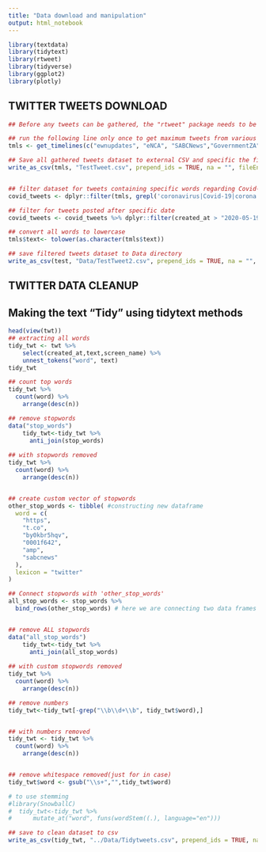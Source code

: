 ---
title: "Data download and manipulation"
output: html_notebook
---

```{r}
library(textdata)
library(tidytext)
library(rtweet)
library(tidyverse)
library(ggplot2)
library(plotly)
```

## TWITTER TWEETS DOWNLOAD
```{r}
## Before any tweets can be gathered, the "rtweet" package needs to be installed and loaded.

## run the following line only once to get maximum tweets from various twitter handles
tmls <- get_timelines(c("ewnupdates", "eNCA", "SABCNews","GovernmentZA","News24"), n = 3200)

## Save all gathered tweets dataset to external CSV and specific the file encoding.
write_as_csv(tmls, "TestTweet.csv", prepend_ids = TRUE, na = "", fileEncoding = "UTF-8")


## filter dataset for tweets containing specific words regarding Covid-19
covid_tweets <- dplyr::filter(tmls, grepl('coronavirus|Covid-19|corona virus|Lockdown|lockdown|pandemic|Pandemic|COVID-19', text))

## filter for tweets posted after specific date
covid_tweets <- covid_tweets %>% dplyr::filter(created_at > "2020-05-19")

## convert all words to lowercase
tmls$text<- tolower(as.character(tmls$text))

## save filtered tweets dataset to Data directory
write_as_csv(test, "Data/TestTweet2.csv", prepend_ids = TRUE, na = "", fileEncoding = "UTF-8")
```

## TWITTER DATA CLEANUP
## Making the text "Tidy" using tidytext methods
```{r}

head(view(twt))
## extracting all words
tidy_twt <- twt %>%
    select(created_at,text,screen_name) %>%
    unnest_tokens("word", text)
tidy_twt

## count top words
tidy_twt %>%
  count(word) %>%
    arrange(desc(n))

## remove stopwords
data("stop_words")
    tidy_twt<-tidy_twt %>%
      anti_join(stop_words)
    
## with stopwords removed
tidy_twt %>%
  count(word) %>%
    arrange(desc(n))


## create custom vector of stopwords
other_stop_words <- tibble( #constructing new dataframe
  word = c(
    "https",
    "t.co",
    "by0kbr5hqv",
    "0001f642",
    "amp",
    "sabcnews"
  ),
  lexicon = "twitter"
)

## Connect stopwords with 'other_stop_words'
all_stop_words <- stop_words %>%
  bind_rows(other_stop_words) # here we are connecting two data frames


## remove ALL stopwords
data("all_stop_words")
    tidy_twt<-tidy_twt %>%
      anti_join(all_stop_words)
    
## with custom stopwords removed
tidy_twt %>%
  count(word) %>%
    arrange(desc(n))

## remove numbers
tidy_twt<-tidy_twt[-grep("\\b\\d+\\b", tidy_twt$word),]


## with numbers removed
tidy_twt <- tidy_twt %>%
  count(word) %>%
    arrange(desc(n))


## remove whitespace removed(just for in case)
tidy_twt$word <- gsub("\\s+","",tidy_twt$word)

# to use stemming
#library(SnowballC)
#  tidy_twt<-tidy_twt %>%
#      mutate_at("word", funs(wordStem((.), language="en")))

## save to clean dataset to csv
write_as_csv(tidy_twt, "../Data/Tidytweets.csv", prepend_ids = TRUE, na = "", fileEncoding = "UTF-8")

```

